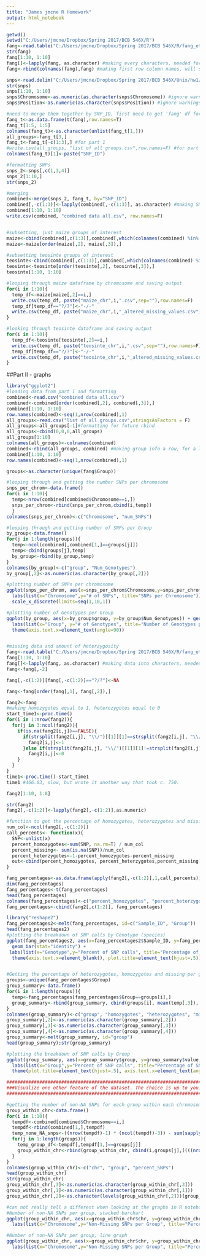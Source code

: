 ---
title: "James jmcne R Homework"
output: html_notebook
---

```{r}
getwd()
setwd("C:/Users/jmcne/Dropbox/Spring 2017/BCB 546X/R")
fang<-read.table("C:/Users/jmcne/Dropbox/Spring 2017/BCB 546X/R/fang_et_al_genotypes.txt",header=T)
str(fang)
fang[1:10, 1:10]
fang[]<-lapply(fang, as.character) #making every characters, needed for next step
fang<-rbind(colnames(fang),fang) #making first row column names, will save a step later when I transpose the fang df

snps<-read.delim("C:/Users/jmcne/Dropbox/Spring 2017/BCB 546X/Unix/hw1/snp_position.txt")
str(snps)
snps[1:10, 1:10]
snps$Chromosome<-as.numeric(as.character(snps$Chromosome)) #ignore warnings
snps$Position<-as.numeric(as.character(snps$Position)) #ignore warnings

#need to merge them together by SNP_ID, first need to get 'fang' df formatted so SNP_ID is in column 1
fang_t<-as.data.frame(t(fang),row.names=T)
fang_t[1:5, 1:5]
colnames(fang_t)<-as.character(unlist(fang_t[1,]))
all_groups<-fang_t[3,]
fang_t<-fang_t[-c(1:3),] #for part 1
#write.csv(all_groups, "list of all groups.csv",row.names=F) #for part 2
colnames(fang_t)[1]<-paste("SNP_ID")

#formatting SNPs
snps_2<-snps[,c(1,3,4)]
snps_2[1:10,]
str(snps_2)

#merging
combined<-merge(snps_2, fang_t, by="SNP_ID")
combined[,-c(1:3)]<-lapply(combined[,-c(1:3)], as.character) #making SNP calls characters, required for making ?/? into -/- later
combined[1:10, 1:10]
write.csv(combined, "combined data all.csv", row.names=F)


#subsetting, just maize groups of interest
maize<-cbind(combined[,c(1:3)],combined[,which(colnames(combined) %in% (as.character(fang[which(fang$Group %in% list("ZMMIL","ZMMLR","ZMMMR")),1])))])
maize<-maize[order(maize[,2], maize[,3]),]

#subsetting teosinte groups of interest
teosinte<-cbind(combined[,c(1:3)],combined[,which(colnames(combined) %in% (as.character(fang[which(fang$Group %in% list("ZMPBA","ZMPIL","ZMPJA")),1])))])
teosinte<-teosinte[order(teosinte[,2], teosinte[,3]),]
teosinte[1:10, 1:10]

#looping through maize dataframe by chromosome and saving output
for(i in 1:10){
  temp_df<-maize[maize[,2]==i,]
  write.csv(temp_df, paste("maize_chr",i,".csv",sep=""),row.names=F)
  temp_df[temp_df=="?/?"]<-"-/-"
  write.csv(temp_df, paste("maize_chr",i,"_altered_missing_values.csv",sep=""),row.names=F)
}

#looking through teosinte dataframe and saving output
for(i in 1:10){
  temp_df<-teosinte[teosinte[,2]==i,]
  write.csv(temp_df, paste("teosinte_chr",i,".csv",sep=""),row.names=F)
  temp_df[temp_df=="?/?"]<-"-/-"
  write.csv(temp_df, paste("teosinte_chr",i,"_altered_missing_values.csv",sep=""),row.names=F)
}
```



##Part II - graphs
```{r}
library("ggplot2")
#loading data from part I and formatting
combined<-read.csv("combined data all.csv")
combined<-combined[order(combined[,2], combined[,3]),]
combined[1:10, 1:10]
row.names(combined)<-seq(1,nrow(combined),1)
all_groups<-read.csv("list of all groups.csv",stringsAsFactors = F)
all_groups<-all_groups[-1]#formatting for future rbind
all_groups<-cbind(0,0,0,all_groups)
all_groups[1:10]
colnames(all_groups)<-colnames(combined)
combined<-rbind(all_groups, combined) #making group info a row, for a later loop
combined[1:10, 1:10]
row.names(combined)<-seq(1,nrow(combined),1)

groups<-as.character(unique(fang$Group))

#looping through and getting the number SNPs per chromosome
snps_per_chrom<-data.frame()
for(i in 1:10){
  temp<-nrow(combined[combined$Chromosome==i,])
  snps_per_chrom<-rbind(snps_per_chrom,cbind(i,temp))
  }
colnames(snps_per_chrom)<-c("Chromosome", "num_SNPs")

#looping through and getting number of SNPs per Group
by_group<-data.frame()
for(j in 1:length(groups)){
  temp<-ncol(combined[,combined[1,]==groups[j]])
  temp<-cbind(groups[j],temp)
  by_group<-rbind(by_group,temp)
}
colnames(by_group)<-c("group", "Num_Genotypes")
by_group[,2]<-as.numeric(as.character(by_group[,2]))

#plotting number of SNPs per chromosome
ggplot(snps_per_chrom, aes(x=snps_per_chrom$Chromosome,y=snps_per_chrom$num_SNPs))+geom_bar(stat="identity")+
  labs(list(x="Chromosome",y="# of SNPs", title="SNPs per Chromosome")) + 
  scale_x_discrete(limits=seq(1,10,1))

#plotting number of Genotypes per Group
ggplot(by_group, aes(x=by_group$group, y=by_group$Num_Genotypes)) + geom_bar(stat="identity") +
  labs(list(x="Group", y="# of Genotypes", title="Number of Genotypes per Group")) +
  theme(axis.text.x=element_text(angle=90))


#missing data and amount of heterzygosity
fang<-read.table("C:/Users/jmcne/Dropbox/Spring 2017/BCB 546X/R/fang_et_al_genotypes.txt",header=T)
fang[1:10, 1:10]
fang[]<-lapply(fang, as.character) #making data into characters, needed for next steps
fang<-fang[,-2]

fang[,-c(1:2)][fang[,-c(1:2)]=="?/?"]<-NA

fang<-fang[order(fang[,1], fang[,2]),]

fang2<-fang
#making homozygotes equal to 1, heterozygotes equal to 0
start_time1<-proc.time()
for(i in 1:nrow(fang2)){
  for(j in 3:ncol(fang2)){
    if(is.na(fang2[i,j])==FALSE){
      if(strsplit(fang2[i,j], "\\/")[[1]][1]==strsplit(fang2[i,j], "\\/")[[1]][2]){
        fang2[i,j]<-1
      }else if(strsplit(fang2[i,j], "\\/")[[1]][1]!=strsplit(fang2[i,j], "\\/")[[1]][2])
        fang2[i,j]<-0
    }
  }
}
time1<-proc.time()-start_time1
time1 #466.03, slow, but wrote it another way that took c. 750.

fang2[1:10, 1:8]

str(fang2)
fang2[,-c(1:2)]<-lapply(fang2[,-c(1:2)],as.numeric)

#function to get the percentage of homozygotes, heterozygotes and missing
num_col<-ncol(fang2[,-c(1:2)])
call_percents<- function(x){
  SNP<-unlist(x)
  percent_homozygotes<-sum(SNP, na.rm=T) / num_col
  percent_missing<- sum(is.na(SNP))/num_col
  percent_heterzygotes<-1-percent_homozygotes-percent_missing
  out<-cbind(percent_homozygotes, percent_heterzygotes,percent_missing)
}

fang_percentages<-as.data.frame(apply(fang2[,-c(1:2)],1,call_percents)) #applying function
dim(fang_percentages)
fang_percentages<-t(fang_percentages)
head(fang_percentages)
colnames(fang_percentages)<-c("percent_homozygotes", "percent_heterzygotes", "percent_missing")
fang_percentages<-cbind(fang2[,c(1:2)], fang_percentages)

library("reshape2")
fang_percentages2<-melt(fang_percentages, id=c("Sample_ID", "Group"))
head(fang_percentages2)
#plotting the breakdown of SNP calls by Genotype (species)
ggplot(fang_percentages2, aes(x=fang_percentages2$Sample_ID, y=fang_percentages2$value, fill=fang_percentages2$variable)) + 
  geom_bar(stat="identity") +
 labs(list(x="Genotype",y="Percent of SNP calls", title="Percentage of SNPs calls, grouped by Genotype")) + 
  theme(axis.text.x=element_blank(), plot.title=element_text(hjust=.5)) + guides(fill=guide_legend((title="Legend"))) 


#Getting the percentage of heterozygotes, homozygotes and missing per group
groups<-unique(fang_percentages$Group)
group_summary<-data.frame()
for(i in 1:length(groups)){
  temp<-fang_percentages[fang_percentages$Group==groups[i],]
  group_summary<-rbind(group_summary, cbind(groups[i], mean(temp[,3]), mean(temp[,4]), mean(temp[,5])))
}
colnames(group_summary)<-c("group", "homozygotes", "heterozygotes", "missing")
group_summary[,2]<-as.numeric(as.character(group_summary[,2]))
group_summary[,3]<-as.numeric(as.character(group_summary[,3]))
group_summary[,4]<-as.numeric(as.character(group_summary[,4]))
group_summary<-melt(group_summary, id="group")
head(group_summary);str(group_summary)

#plotting the breakdown of SNP calls by Group
ggplot(group_summary, aes(x=group_summary$group, y=group_summary$value, fill=group_summary$variable)) + geom_bar(stat ="identity", position="dodge") +
  labs(list(x="Group",y="Percent of SNP calls", title="Percentage of SNPs calls by Group")) + 
  theme(plot.title=element_text(hjust=.5), axis.text.x=element_text(angle=45)) + guides(fill=guide_legend((title="Legend")))

##########################################################################
###Visualize one other feature of the dataset. The choice is up to you!###
##########################################################################

#getting the number of non-NA SNPs for each group within each chromosome
group_within_chr<-data.frame()
for(i in 1:10){
  tempdf<-combined[combined$Chromosome==i,]
  tempdf<-rbind(combined[1,],tempdf)
  temp_none_NA_snps<-((nrow(tempdf)-1) * (ncol(tempdf)-3)) - sum(sapply(tempdf[-1,-c(1:3)], function(x) sum(is.na(x)))) #total number non-NA SNPs in ith chromosome
  for(j in 1:length(groups)){
    temp_group_df<-tempdf[,tempdf[1,]==groups[j]]
    group_within_chr<-rbind(group_within_chr, cbind(i,groups[j],((((nrow(temp_group_df)-1) * (ncol(temp_group_df))) - sum(sapply(temp_group_df, function(x) sum(is.na(x))))) / temp_none_NA_snps)))
  }
}
colnames(group_within_chr)<-c("chr", "group", "percent_SNPs")
head(group_within_chr)
str(group_within_chr)
group_within_chr[,3]<-as.numeric(as.character(group_within_chr[,3]))
group_within_chr[,1]<-as.numeric(as.character(group_within_chr[,1]))
group_within_chr[,2]<-as.character(levels(group_within_chr[,2]))[group_within_chr[,2]]

#can not really tell a different when looking at the graphs in R notebook, when zoomed in there is a very, very slight change in frequency of non-missing SNPs across chromosomes for one or two groups.  
#Number of non-NA SNPs per group, stacked barchart
ggplot(group_within_chr, aes(x=group_within_chr$chr, y=group_within_chr$percent_SNPs, fill=group_within_chr$group)) + geom_bar(stat="identity") +
  labs(list(x="Chromosome",y="Non-Missing SNPs per Group", title="Percent Non-Missing SNPs by Group")) + scale_x_discrete(limits=seq(1,10,1)) + guides(fill=guide_legend((title="Legend")))

#Number of non-NA SNPs per group, line graph
ggplot(group_within_chr, aes(x=group_within_chr$chr, y=group_within_chr$percent_SNPs)) + geom_line(aes(color=group_within_chr$group))  +
  labs(list(x="Chromosome",y="Non-Missing SNPs per Group", title="Percent Non-Missing SNPs by Group")) + scale_x_discrete(limits=seq(1,10,1)) + guides(fill=guide_legend((title="Legend")))


```
